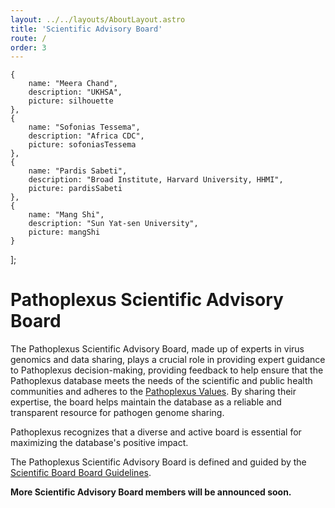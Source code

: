 ```yaml
---
layout: ../../layouts/AboutLayout.astro
title: 'Scientific Advisory Board'
route: /
order: 3
---
```



    {
        name: "Meera Chand",
        description: "UKHSA",
        picture: silhouette
    },
    {
        name: "Sofonias Tessema",
        description: "Africa CDC",
        picture: sofoniasTessema
    },
    {
        name: "Pardis Sabeti",
        description: "Broad Institute, Harvard University, HHMI",
        picture: pardisSabeti
    },
    {
        name: "Mang Shi",
        description: "Sun Yat-sen University",
        picture: mangShi
    }
];

# Pathoplexus Scientific Advisory Board

The Pathoplexus Scientific Advisory Board, made up of experts in virus genomics and data sharing, plays a crucial role in providing expert guidance to Pathoplexus decision-making, providing feedback to help ensure that the Pathoplexus database meets the needs of the scientific and public health communities and adheres to the [Pathoplexus Values](/about/governance/values). By sharing their expertise, the board helps maintain the database as a reliable and transparent resource for pathogen genome sharing.

Pathoplexus recognizes that a diverse and active board is essential for maximizing the database's positive impact. 

The Pathoplexus Scientific Advisory Board is defined and guided by the [Scientific Board Board Guidelines](/about/governance/sab-guidelines).

**More Scientific Advisory Board members will be announced soon.** <br /><br />

<Team members={members} />

